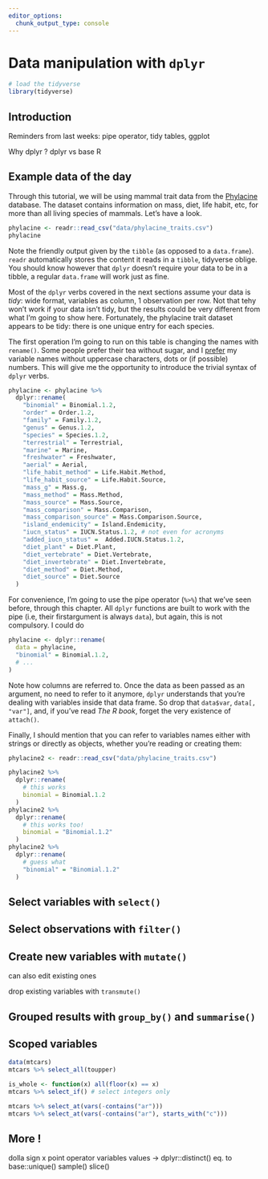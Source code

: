 ```yaml
---
editor_options: 
  chunk_output_type: console
---
```


# Data manipulation with `dplyr`

```r
# load the tidyverse
library(tidyverse)
```

## Introduction

Reminders from last weeks: pipe operator, tidy tables, ggplot

Why dplyr ? dplyr vs base R

## Example data of the day

Through this tutorial, we will be using mammal trait data from the [Phylacine](https://megapast2future.github.io/PHYLACINE_1.2/) database. The dataset contains information on mass, diet, life habit, etc, for more than all living species of mammals. Let's have a look.

```r
phylacine <- readr::read_csv("data/phylacine_traits.csv")
phylacine
```

Note the friendly output given by the `tibble` (as opposed to a `data.frame`). `readr` automatically stores the content it reads in a `tibble`, tidyverse oblige. You should know however that `dplyr` doesn't require your data to be in a tibble, a regular `data.frame` will work just as fine.

Most of the `dplyr` verbs covered in the next sections assume your data is *tidy*: wide format, variables as column, 1 observation per row. Not that tehy won't work if your data isn't tidy, but the results could be very different from what I'm going to show here. Fortunately, the phylacine trait dataset appears to be tidy: there is one unique entry for each species.

The first operation I'm going to run on this table is changing the names with
`rename()`. Some people prefer their tea without sugar, and I [prefer](https://style.tidyverse.org/syntax.html#object-names) my 
variable names without uppercase characters, dots or (if possible) numbers. 
This will give me the opportunity to introduce the trivial syntax
of `dplyr` verbs.

```r
phylacine <- phylacine %>% 
  dplyr::rename(
    "binomial" = Binomial.1.2,
    "order" = Order.1.2,
    "family" = Family.1.2,
    "genus" = Genus.1.2,
    "species" = Species.1.2,
    "terrestrial" = Terrestrial,
    "marine" = Marine,
    "freshwater" = Freshwater,
    "aerial" = Aerial,
    "life_habit_method" = Life.Habit.Method,
    "life_habit_source" = Life.Habit.Source,
    "mass_g" = Mass.g,
    "mass_method" = Mass.Method,
    "mass_source" = Mass.Source,
    "mass_comparison" = Mass.Comparison,
    "mass_comparison_source" = Mass.Comparison.Source,
    "island_endemicity" = Island.Endemicity,
    "iucn_status" = IUCN.Status.1.2, # not even for acronyms
    "added_iucn_status" =  Added.IUCN.Status.1.2,
    "diet_plant" = Diet.Plant,
    "diet_vertebrate" = Diet.Vertebrate,
    "diet_invertebrate" = Diet.Invertebrate,
    "diet_method" = Diet.Method,
    "diet_source" = Diet.Source
  )
```

For convenience, I'm going to use the pipe operator (`%>%`) that we've seen 
before, through this chapter. All `dplyr` functions are built to work with the 
pipe (i.e, their firstargument is always `data`), but again, this is not 
compulsory. I could do

```r
phylacine <- dplyr::rename(
  data = phylacine,
  "binomial" = Binomial.1.2,
  # ...
)
```
Note how columns are referred to. Once the data as been passed as an argument,
no need to refer to it anymore, `dplyr` understands that you're dealing with
variables inside that data frame. So drop that `data$var`, `data[, "var"]`,
and, if you've read *The R book*, forget the very existence of `attach()`. 

Finally, I should mention that you can refer to variables names either with strings or directly as objects, whether you're reading or creating them:

```r
phylacine2 <- readr::read_csv("data/phylacine_traits.csv")

phylacine2 %>% 
  dplyr::rename(
    # this works
    binomial = Binomial.1.2
  )
phylacine2 %>% 
  dplyr::rename(
    # this works too!
    binomial = "Binomial.1.2"
  )
phylacine2 %>% 
  dplyr::rename(
    # guess what
    "binomial" = "Binomial.1.2"
  )

```

## Select variables with `select()`

## Select observations with `filter()`

## Create new variables with `mutate()`
can also edit existing ones

drop existing variables with `transmute()`

## Grouped results with `group_by()` and `summarise()`

## Scoped variables

```r
data(mtcars)
mtcars %>% select_all(toupper)

is_whole <- function(x) all(floor(x) == x)
mtcars %>% select_if() # select integers only

mtcars %>% select_at(vars(-contains("ar")))
mtcars %>% select_at(vars(-contains("ar"), starts_with("c")))

```


## More !
dolla sign x point operator
variables values -> dplyr::distinct() eq. to base::unique()
sample()
slice()
